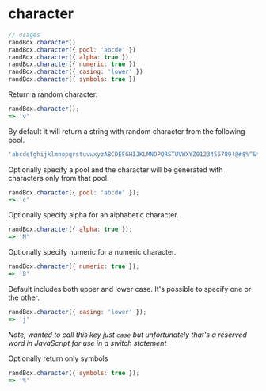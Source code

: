 # character

```js
// usages
randBox.character()
randBox.character({ pool: 'abcde' })
randBox.character({ alpha: true })
randBox.character({ numeric: true })
randBox.character({ casing: 'lower' })
randBox.character({ symbols: true })
```

Return a random character.

```js
randBox.character();
=> 'v'
```

By default it will return a string with random character from the following
pool.

```js
'abcdefghijklmnopqrstuvwxyzABCDEFGHIJKLMNOPQRSTUVWXYZ0123456789!@#$%^&*()'
```

Optionally specify a pool and the character will be generated with characters
only from that pool.

```js
randBox.character({ pool: 'abcde' });
=> 'c'
```

Optionally specify alpha for an alphabetic character.

```js
randBox.character({ alpha: true });
=> 'N'
```

Optionally specify numeric for a numeric character.

```js
randBox.character({ numeric: true });
=> '8'
```

Default includes both upper and lower case. It's possible to specify one or the
other.

```js
randBox.character({ casing: 'lower' });
=> 'j'
```

*Note, wanted to call this key just ```case``` but unfortunately that's a
reserved word in JavaScript for use in a switch statement*

Optionally return only symbols

```js
randBox.character({ symbols: true });
=> '%'
```

